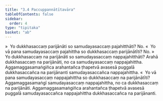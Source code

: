 ```yaml
---
title: "3.4 Paccuppannātītavāra"
tableOfContents: false
sidebar:
  order: 4
type: "tipitaka"
basket: "ab"
---
```



<DynamicBreadcrumb />

<Division number="168">

<Paragraph number="805">
»  Yo dukkhasaccaṃ parijānāti so samudayasaccaṃ pajahitthāti? No.
</Paragraph>

<Paragraph number="806">
«  Yo vā pana samudayasaccaṃ pajahittha so dukkhasaccaṃ parijānātīti? No.
</Paragraph>

<Paragraph number="807">
»  Yo dukkhasaccaṃ na parijānāti so samudayasaccaṃ nappajahitthāti?
</Paragraph>

<Paragraph number="808">
Arahā dukkhasaccaṃ na parijānāti, no ca samudayasaccaṃ nappajahittha. Aggamaggasamaṅgiñca arahantañca ṭhapetvā avasesā puggalā dukkhasaccañca na parijānanti samudayasaccañca nappajahittha.
</Paragraph>

<Paragraph number="809">
«  Yo vā pana samudayasaccaṃ nappajahittha so dukkhasaccaṃ na parijānātīti?
</Paragraph>

<Paragraph number="810">
Aggamaggasamaṅgī samudayasaccaṃ nappajahittha, no ca dukkhasaccaṃ na parijānāti. Aggamaggasamaṅgiñca arahantañca ṭhapetvā avasesā puggalā samudayasaccañca nappajahittha dukkhasaccañca na parijānanti.
</Paragraph>
</Division>